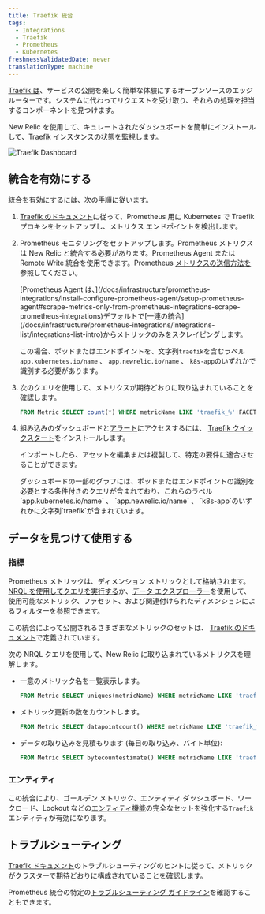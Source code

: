 ```yaml
---
title: Traefik 統合
tags:
  - Integrations
  - Traefik
  - Prometheus
  - Kubernetes
freshnessValidatedDate: never
translationType: machine
---
```


[Traefik は](https://doc.traefik.io/traefik/)、サービスの公開を楽しく簡単な体験にするオープンソースのエッジ ルーターです。システムに代わってリクエストを受け取り、それらの処理を担当するコンポーネントを見つけます。

New Relic を使用して、キュレートされたダッシュボードを簡単にインストールして、Traefik インスタンスの状態を監視します。

<img title="Traefik Dashboard" alt="Traefik Dashboard" src="/images/kubernetes_screenshot-crop_traefik-dashboard.webp" />

## 統合を有効にする

統合を有効にするには、次の手順に従います。

1. [Traefik のドキュメント](https://doc.traefik.io/traefik/getting-started/quick-start-with-kubernetes/)に従って、Prometheus 用に Kubernetes で Traefik プロキシをセットアップし、メトリクス エンドポイントを検出します。

2. Prometheus モニタリングをセットアップします。Prometheus メトリクスは New Relic と統合する必要があります。Prometheus Agent または Remote Write 統合を使用できます。Prometheus [メトリクスの送信方法を](/docs/infrastructure/prometheus-integrations/get-started/send-prometheus-metric-data-new-relic/)参照してください。

   <Callout variant="important">
     [Prometheus Agent は、](/docs/infrastructure/prometheus-integrations/install-configure-prometheus-agent/setup-prometheus-agent#scrape-metrics-only-from-prometheus-integrations-scrape-prometheus-integrations)デフォルトで[一連の統合](/docs/infrastructure/prometheus-integrations/integrations-list/integrations-list-intro)からメトリックのみをスクレイピングします。

     この場合、ポッドまたはエンドポイントを、文字列`traefik`を含むラベル`app.kubernetes.io/name` 、 `app.newrelic.io/name` 、 `k8s-app`のいずれかで識別する必要があります。
   </Callout>

3. 次のクエリを使用して、メトリクスが期待どおりに取り込まれていることを確認します。

   ```sql
   FROM Metric SELECT count(*) WHERE metricName LIKE 'traefik_%' FACET metricName LIMIT MAX
   ```

4. 組み込みのダッシュボードと[アラート](/docs/alerts-applied-intelligence/new-relic-alerts/learn-alerts/introduction-alerts/)にアクセスするには、 [Traefik クイックスタート](https://newrelic.com/instant-observability/traefik)をインストールします。

   インポートしたら、アセットを編集または複製して、特定の要件に適合させることができます。

   <Callout variant="important">
     ダッシュボードの一部のグラフには、ポッドまたはエンドポイントの識別を必要とする条件付きのクエリが含まれており、これらのラベル`app.kubernetes.io/name` 、 `app.newrelic.io/name` 、 `k8s-app`のいずれかに文字列`traefik`が含まれています。
   </Callout>

## データを見つけて使用する

### 指標

Prometheus メトリックは、ディメンション メトリックとして格納されます。[NRQL を使用してクエリを実行する](/docs/telemetry-data-platform/get-data/apis/query-metric-data-type/)か、[データ エクスプローラー](/docs/query-your-data/explore-query-data/browse-data/introduction-data-explorer/)を使用して、使用可能なメトリック、ファセット、および関連付けられたディメンションによるフィルターを参照できます。

この統合によって公開されるさまざまなメトリックのセットは、 [Traefik のドキュメント](https://doc.traefik.io/traefik/observability/metrics/overview/)で定義されています。

次の NRQL クエリを使用して、New Relic に取り込まれているメトリクスを理解します。

* 一意のメトリック名を一覧表示します。

  ```sql
  FROM Metric SELECT uniques(metricName) WHERE metricName LIKE 'traefik_%' LIMIT MAX
  ```

* メトリック更新の数をカウントします。

  ```sql
  FROM Metric SELECT datapointcount() WHERE metricName LIKE 'traefik_%' FACET metricName
  ```

* データの取り込みを見積もります (毎日の取り込み、バイト単位):

  ```sql
  FROM Metric SELECT bytecountestimate() WHERE metricName LIKE 'traefik_%' SINCE 1 day ago
  ```

### エンティティ

この統合により、ゴールデン メトリック、エンティティ ダッシュボード、ワークロード、Lookout などの[エンティティ機能](/docs/new-relic-solutions/new-relic-one/core-concepts/what-entity-new-relic/)の完全なセットを強化する`Traefik`エンティティが有効になります。

## トラブルシューティング

[Traefik ドキュメント](https://docs.gitlab.com/ee/user/clusters/agent/troubleshooting.html)のトラブルシューティングのヒントに従って、メトリックがクラスターで期待どおりに構成されていることを確認します。

Prometheus 統合の特定の[トラブルシューティング ガイドライン](/docs/infrastructure/prometheus-integrations/troubleshooting/no-data-appears-prometheus-integration)を確認することもできます。